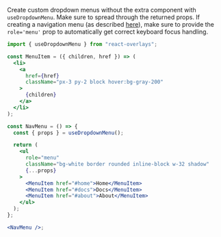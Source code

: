 Create custom dropdown menus without the extra component with `useDropdownMenu`.
Make sure to spread through the returned props. If creating a navigation menu
(as described [here](https://www.w3.org/TR/wai-aria-practices/#menu)), make sure
to provide the `role='menu'` prop to automatically get correct keyboard focus handling.

```jsx showImports
import { useDropdownMenu } from "react-overlays";

const MenuItem = ({ children, href }) => (
  <li>
    <a
      href={href}
      className="px-3 py-2 block hover:bg-gray-200"
    >
      {children}
    </a>
  </li>
);

const NavMenu = () => {
  const { props } = useDropdownMenu();

  return (
    <ul
      role="menu"
      className="bg-white border rounded inline-block w-32 shadow"
      {...props}
    >
      <MenuItem href="#home">Home</MenuItem>
      <MenuItem href="#docs">Docs</MenuItem>
      <MenuItem href="#about">About</MenuItem>
    </ul>
  );
};

<NavMenu />;
```
